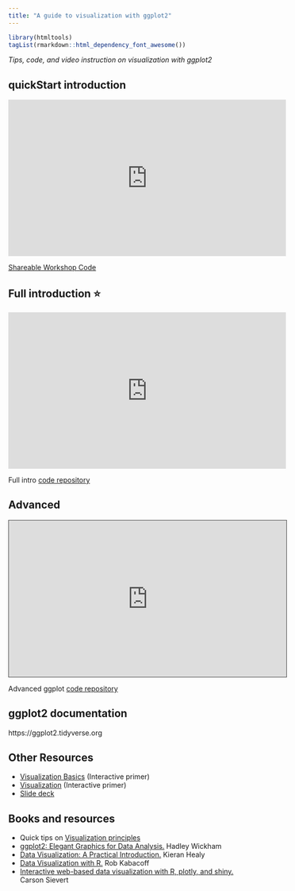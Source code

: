 ```yaml
---
title: "A guide to visualization with ggplot2"
---
```


```r
library(htmltools)
tagList(rmarkdown::html_dependency_font_awesome())
```

_Tips, code, and video instruction on visualization with ggplot2_


## quickStart introduction

<iframe width="560" height="315" src="https://www.youtube.com/embed/TIJzx5eQbgk" title="YouTube video player" frameborder="0" allow="accelerometer; autoplay; clipboard-write; encrypted-media; gyroscope; picture-in-picture" allowfullscreen></iframe>  

[Shareable Workshop Code](https://github.com/libjohn/workshop_ggplot2)

## Full introduction ⭐

<iframe height="315" width="560" src="https://warpwire.duke.edu/w/v4gFAA/" frameborder="0" scrolling="0" allow="autoplay *; encrypted-media *; fullscreen *; picture-in-picture *;" allowfullscreen></iframe>

Full intro [code repository](https://github.com/amzoss/ggplot2-workshop)

## Advanced

<iframe src="https://library.capture.duke.edu/Panopto/Pages/Embed.aspx?id=b41df32a-cfa3-4e8c-b374-aab600f18fc7&autoplay=false&offerviewer=true&showtitle=true&showbrand=false&start=0&interactivity=all" width=560 height=315 style="border: 1px solid #464646;" allowfullscreen allow="autoplay"></iframe>

Advanced ggplot [code repository](https://github.com/amzoss/adv-ggplot2-F19)

## ggplot2 documentation

https://ggplot2.tidyverse.org

## Other Resources  

- [Visualization Basics](https://rstudio.cloud/learn/primers/1.1)  (Interactive primer)
- [Visualization](https://rstudio.cloud/learn/primers/3)  (Interactive primer)
- [Slide deck](https://ggplot.library.duke.edu/slides/index.html)

## Books and resources

- Quick tips on [Visualization principles](https://introds.org/slides/w4_d1-effective-dataviz/w4_d1-effective-dataviz.html#26)
- [ggplot2: Elegant Graphics for Data Analysis.](https://ggplot2-book.org/) Hadley Wickham
- [Data Visualization: A Practical Introduction.](https://socviz.co/lookatdata.html) Kieran Healy
- [Data Visualization with R.](https://rkabacoff.github.io/datavis/) Rob Kabacoff
- [Interactive web-based data visualization with R, plotly, and shiny.](https://plotly-r.com/) Carson Sievert